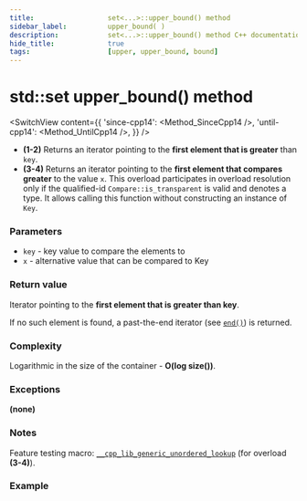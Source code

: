 ```yaml
---
title:					set<...>::upper_bound() method
sidebar_label:			upper_bound( )
description:			set<...>::upper_bound() method C++ documentation
hide_title:				true
tags:					[upper, upper_bound, bound]
---
```




<!----------------- Codes ---------------------->

<!-- upper_bound() -->

# std::set upper_bound() method
 
<SwitchView content={{
    'since-cpp14': <Method_SinceCpp14 />,
    'until-cpp14': <Method_UntilCpp14 />,
    }} />

 - **(1-2)** Returns an iterator pointing to the **first element that is greater** than `key`.
 - **(3-4)** Returns an iterator pointing to the **first element that compares greater** to the value `x`.
    This overload participates in overload resolution only if the qualified-id `Compare::is_transparent` is valid and denotes a type.
    It allows calling this function without constructing an instance of `Key`.
 
### Parameters

 - `key` - key value to compare the elements to
 - `x` - alternative value that can be compared to Key

### Return value

Iterator pointing to the **first element that is greater than key**. 

If no such element is found, a past-the-end iterator (see [`end()`](/docs/std/containers/sets/set/end)) is returned.

### Complexity

Logarithmic in the size of the container - **O(log size())**.

### Exceptions

**(none)**

### Notes

Feature testing macro: [`__cpp_lib_generic_unordered_lookup`](#) (for overload **(3-4)**).

### Example

<ImproveSection />
